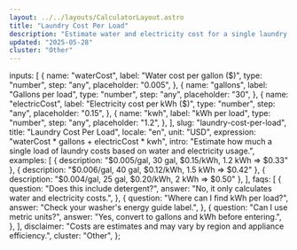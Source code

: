 ```yaml
---
layout: ../../layouts/CalculatorLayout.astro
title: "Laundry Cost Per Load"
description: "Estimate water and electricity cost for a single laundry load."
updated: "2025-05-28"
cluster: "Other"
---
```



  inputs: [
    {
      name: "waterCost",
      label: "Water cost per gallon ($)",
      type: "number",
      step: "any",
      placeholder: "0.005",
    },
    {
      name: "gallons",
      label: "Gallons per load",
      type: "number",
      step: "any",
      placeholder: "30",
    },
    {
      name: "electricCost",
      label: "Electricity cost per kWh ($)",
      type: "number",
      step: "any",
      placeholder: "0.15",
    },
    {
      name: "kwh",
      label: "kWh per load",
      type: "number",
      step: "any",
      placeholder: "1.2",
    },
  ],
  slug: "laundry-cost-per-load",
  title: "Laundry Cost Per Load",
  locale: "en",
  unit: "USD",
  expression: "waterCost * gallons + electricCost * kwh",
  intro:
    "Estimate how much a single load of laundry costs based on water and electricity usage.",
  examples: [
    { description: "$0.005/gal, 30 gal, $0.15/kWh, 1.2 kWh ⇒ $0.33" },
    { description: "$0.006/gal, 40 gal, $0.12/kWh, 1.5 kWh ⇒ $0.42" },
    { description: "$0.004/gal, 25 gal, $0.20/kWh, 2 kWh ⇒ $0.50" },
  ],
  faqs: [
    {
      question: "Does this include detergent?",
      answer: "No, it only calculates water and electricity costs.",
    },
    {
      question: "Where can I find kWh per load?",
      answer: "Check your washer's energy guide label.",
    },
    {
      question: "Can I use metric units?",
      answer: "Yes, convert to gallons and kWh before entering.",
    },
  ],
  disclaimer:
    "Costs are estimates and may vary by region and appliance efficiency.",
  cluster: "Other",
};

<Calculator schema={schema} />
